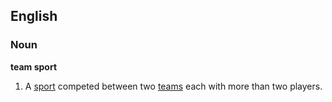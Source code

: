 ==English==

===Noun===
'''team sport'''

# A [[sport]] competed between two [[teams]] each with more than two players.